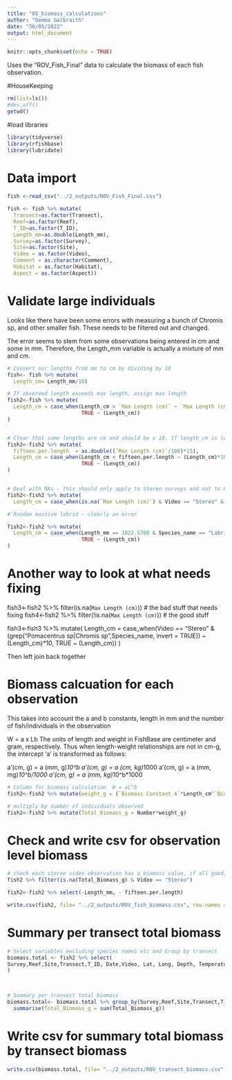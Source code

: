 ```yaml
---
title: "05_biomass_calculations"
author: "Gemma Galbraith"
date: "30/05/2022"
output: html_document
---
```


```r
knitr::opts_chunk$set(echo = TRUE)
```

Uses the "ROV_Fish_Final" data to calculate the biomass of each fish observation.

#HouseKeeping
```R
rm(list=ls())
#dev.off()
getwd()

```

#load libraries
```r
library(tidyverse)
library(rfishbase)
library(lubridate)
```

# Data import
```r
fish <-read_csv("../2_outputs/ROV_Fish_Final.csv")

fish <- fish %>% mutate(
  Transect=as.factor(Transect),
  Reef=as.factor(Reef),
  T_ID=as.factor(T_ID),
  Length_mm=as.double(Length_mm),
  Survey=as.factor(Survey),
  Site=as.factor(Site),
  Video = as.factor(Video),
  Comment = as.character(Comment),
  Habitat = as.factor(Habitat),
  Aspect = as.factor(Aspect))

```

# Validate large individuals
Looks like there have been some errors with measuring a bunch of Chromis sp, and other smaller fish. These needs to be filtered out and changed.

The error seems to stem from some observations being entered in cm and some in mm. Therefore, the Length_mm variable is actually a mixture of mm and cm.


```r

# Convert our lengths from mm to cm by dividing by 10
fish<- fish %>% mutate(
  Length_cm= Length_mm/10)

# If observed length exceeds max length, assign max length
fish2<-fish %>% mutate(
  Length_cm = case_when(Length_cm > `Max Length (cm)` ~ `Max Length (cm)`,
                        TRUE ~ (Length_cm))
)


# Clear that some lengths are cm and should be x 10. If length_cm is less than 15% of max length x10 
fish2<-fish2 %>% mutate(
  fifteen.per.length  = as.double((`Max Length (cm)`/100)*15),
  Length_cm = case_when(Length_cm < fifteen.per.length ~ (Length_cm)*10,
                        TRUE ~ (Length_cm))
)


# Deal with NAs - this should only apply to Stereo surveys and not to Poms and Chromis species BUT don't apply to anything bigger than 5cm
fish2<-fish2 %>% mutate(
  Length_cm = case_when(is.na(`Max Length (cm)`) & Video == "Stereo" & (grep("Pomacentrus sp|Chromis sp",Species_name, invert = TRUE) & Length_cm <=5)  ~ (Length_cm)*10, TRUE ~ (Length_cm)))

# Random massive labrid - clearly an error

fish2<-fish2 %>% mutate(
  Length_cm = case_when(Length_mm == 1022.5700 & Species_name == "Labridae sp" ~ 10.2,
                        TRUE ~ (Length_cm))
)


```

# Another way to look at what needs fixing

fish3<-fish2 %>% filter(is.na(`Max Length (cm)`)) # the bad stuff that needs fixing
fish4<-fish2 %>% filter(!is.na(`Max Length (cm)`)) # the good stuff

fish3<-fish3 %>% mutate(
  Length_cm = case_when(Video == "Stereo" & (grep("Pomacentrus sp|Chromis sp",Species_name, invert = TRUE)) ~ (Length_cm)*10, TRUE ~ (Length_cm))
)

Then left join back together



# Biomass calcuation for each observation
This takes into account the a and b constants, length in mm and the number of fish/individuals in the observation

W = a x Lb
The units of length and weight in FishBase are centimeter and gram, respectively. Thus when length-weight relationships are not in cm-g, the intercept 'a' is transformed as follows:

a’(cm, g) = a (mm, g)*10^b
a’(cm, g) = a (cm, kg)*1000 
a’(cm, g) = a (mm, mg)*10^b/1000 
a’(cm, g) = a (mm, kg)*10^b*1000

```r

# Column for biomass calculation  W = aL^b
fish2<-fish2 %>% mutate(weight_g = (`Biomass Constant A`*Length_cm^`Biomass Constant B`))

# multiply by number of individuals observed
fish2<-fish2 %>% mutate(Total_Biomass_g = Number*weight_g)

```


# Check and write csv for observation level biomass
```r
# check each stereo video observation has a biomass value, if all good, write to CSV
fish2 %>% filter(is.na(Total_Biomass_g) & Video == "Stereo") 

fish2<-fish2 %>% select(-Length_mm, - fifteen.per.length)

write.csv(fish2, file= "../2_outputs/ROV_fish_biomass.csv", row.names = FALSE)

```

# Summary per transect total biomass
```r
# Select variables excluding species names etc and Group by transect
biomass.total <- fish2 %>% select(
Survey,Reef,Site,Transect,T_ID, Date,Video, Lat, Long, Depth, Temperature, Habitat,Aspect,Benthic_Complexity,Total_Biomass_g
)

 
```



```r
# Summary per transect total biomass
biomass.total<- biomass.total %>% group_by(Survey,Reef,Site,Transect,T_ID,Video, Date, Lat, Long, Depth, Temperature, Habitat,Aspect,Benthic_Complexity) %>%
  summarise(Total_Biomass_g = sum(Total_Biomass_g))

```

# Write csv for summary total biomass by transect biomass
```r

write.csv(biomass.total, file= "../2_outputs/ROV_transect_biomass.csv", row.names = FALSE)

```

